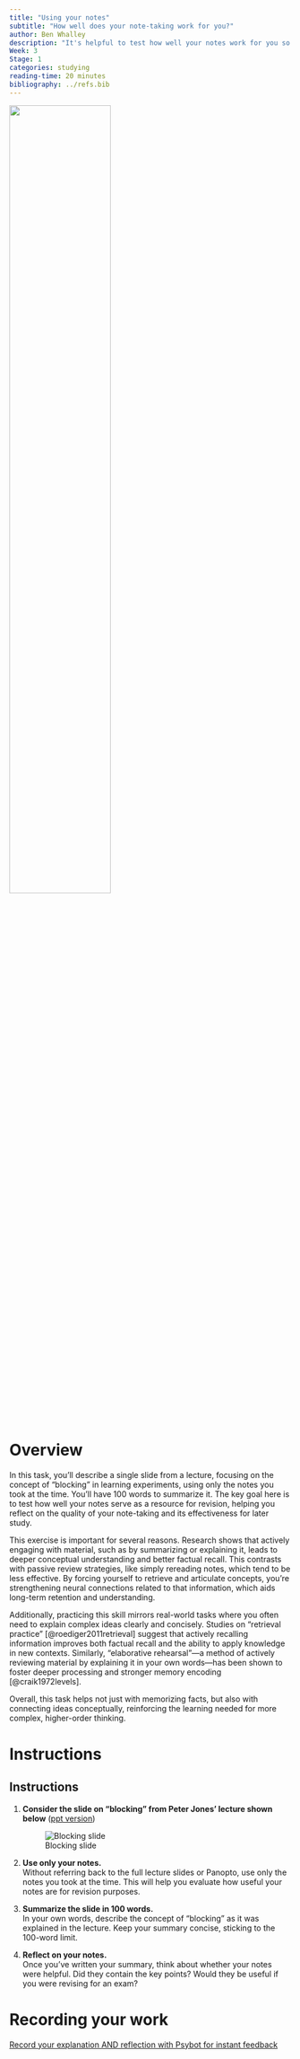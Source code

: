 ```yaml
---
title: "Using your notes"
subtitle: "How well does your note-taking work for you?"
author: Ben Whalley
description: "It's helpful to test how well your notes work for you so you can adapt and improve early in the semester."
Week: 3
Stage: 1
categories: studying
reading-time: 20 minutes
bibliography: ../refs.bib
---
```


![](../images/usingnotes.webp){width=60%}

# Overview


In this task, you'll describe a single slide from a lecture, focusing on the concept of "blocking" in learning experiments, using only the notes you took at the time. You'll have 100 words to summarize it. The key goal here is to test how well your notes serve as a resource for revision, helping you reflect on the quality of your note-taking and its effectiveness for later study.

This exercise is important for several reasons. Research shows that actively engaging with material, such as by summarizing or explaining it, leads to deeper conceptual understanding and better factual recall. This contrasts with passive review strategies, like simply rereading notes, which tend to be less effective. By forcing yourself to retrieve and articulate concepts, you're strengthening neural connections related to that information, which aids long-term retention and understanding.

Additionally, practicing this skill mirrors real-world tasks where you often need to explain complex ideas clearly and concisely. Studies on "retrieval practice" [@roediger2011retrieval] suggest that actively recalling information improves both factual recall and the ability to apply knowledge in new contexts. Similarly, "elaborative rehearsal"—a method of actively reviewing material by explaining it in your own words—has been shown to foster deeper processing and stronger memory encoding [@craik1972levels].

Overall, this task helps not just with memorizing facts, but also with connecting ideas conceptually, reinforcing the learning needed for more complex, higher-order thinking.


# Instructions

::: instruction

# Instructions

1. **Consider the slide on "blocking" from Peter Jones' lecture shown below** ([ppt version](blocking.pptx))

   ![Blocking slide](../images/blockingslide.png)

    

2. **Use only your notes.**  
   Without referring back to the full lecture slides or Panopto, use only the notes you took at the time. This will help you evaluate how useful your notes are for revision purposes.

3. **Summarize the slide in 100 words.**  
   In your own words, describe the concept of "blocking" as it was explained in the lecture. Keep your summary concise, sticking to the 100-word limit.

4. **Reflect on your notes.**  
   Once you've written your summary, think about whether your notes were helpful. Did they contain the key points? Would they be useful if you were revising for an exam?


:::

# Recording your work

[Record your explanation AND reflection with Psybot for instant feedback](https://psybot.llemma.net/){.submit-work .btn .btn-primary}


<!--


EXAMPLES OF WORK STUDENTS MIGHT PRODUCE

1. A WEAKER STUDENT

> "So, blocking is like when an animal learns something and it stops them from learning something new. In the experiment, the rats heard a noise, then they got shocked, so they were scared of the noise. Then, later, a light was added, but the rats didn’t really get scared of the light. I think this is because they already learned the noise means a shock, so they couldn’t learn about the light anymore. Basically, once the rats learned the first thing, they couldn’t learn the second thing at all."

In this version, the mistakes include:

Vague language: "It stops them from learning something new" is imprecise.
Overgeneralization: "They couldn’t learn the second thing at all" misses the nuance that learning is reduced, not eliminated.
Unclear presentation of key terms: The explanation fails to clearly differentiate between the role of the noise and the light in the blocking effect.
Inaccuracy: The idea that the rats "couldn't learn at all" is a misunderstanding, as some learning about the light still occurs, but it is overshadowed by the prior learning about the noise.


2. Another example of a weaker student answer:

> "Blocking is when an animal is trained with one thing and then it doesn’t react to something else. In the experiment, rats learned that a noise means a shock. Then a light was added, but because they already knew the noise, they just ignored the light completely. So basically, once they learn the first association, they don’t pay attention to anything new, like the light. The experiment shows that animals can only learn one thing at a time."

In this version, the mistakes include:

Oversimplification: "They just ignored the light completely" is inaccurate. Learning is reduced, but not completely blocked.
Misunderstanding of attention: The idea that animals "don’t pay attention to anything new" misrepresents blocking as a total failure to process new stimuli, rather than a competition between cues.
Incorrect conclusion: "Animals can only learn one thing at a time" is an overgeneralization and doesn’t capture the true complexity of blocking in learning experiments.
Lack of detail: The explanation fails to mention the stages of the experiment or the comparison to the overshadowing group, leaving out critical details of the concept.



3. How a good stucent might summarise blocking from the lecture

> "Blocking, demonstrated by Kamin (1969), refers to a situation in classical conditioning where a previously learned association prevents the learning of a new association. In his experiment, rats were conditioned with a noise (N) predicting a shock. When a light (L) was later paired with the noise (LN) and shock, the rats showed less fear of the light. This is because the noise had already been associated with the shock, 'blocking' the new learning about the light. The existing association 'blocks' the learning of the new cue."

This is a good example of a summary for several reasons:

Clarity and Conciseness: The explanation is clear and sticks to the essential points without unnecessary details. It stays within the word limit (100 words), making it an effective summary that balances brevity with completeness.
Accurate Use of Terminology: Terms like "classical conditioning," "association," and "blocking" are used correctly and in a way that clearly explains the concept without ambiguity. The terminology aligns with how these concepts are presented in psychology.
Logical Flow: The summary follows a logical structure, starting with a definition of "blocking," then moving on to describe the experiment and how it demonstrates the concept. The progression from the conditioning of the noise to the introduction of the light is smooth and easy to follow.
Key Details: It includes the critical components of Kamin's (1969) experiment—training with the noise, introducing the light, and the outcome (reduced fear response). These details are essential to understanding the mechanism of blocking, yet they are presented succinctly.
Explanation of Mechanism: The summary not only describes the experiment but also explains why blocking occurs. It highlights that the prior association (noise with shock) "blocks" the new learning (light with shock), which is crucial for grasping the phenomenon.
Accuracy: There are no misunderstandings or overgeneralizations. It correctly conveys that learning about the light is reduced, not entirely prevented, which is an important nuance in the concept of blocking.
Overall, this summary demonstrates a solid understanding of the experiment and the blocking effect, providing just the right amount of detail and explanation to communicate the concept effectively.



-->